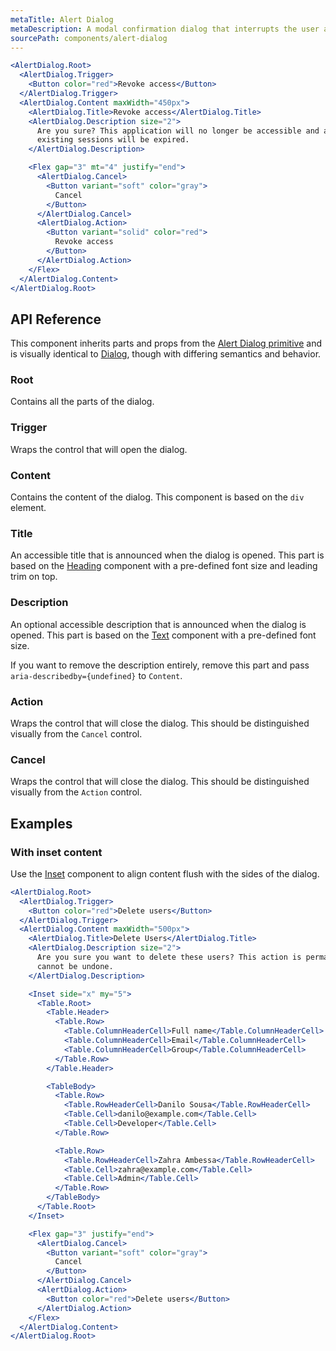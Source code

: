 ```yaml
---
metaTitle: Alert Dialog
metaDescription: A modal confirmation dialog that interrupts the user and expects a response.
sourcePath: components/alert-dialog
---
```


```jsx live=true
<AlertDialog.Root>
  <AlertDialog.Trigger>
    <Button color="red">Revoke access</Button>
  </AlertDialog.Trigger>
  <AlertDialog.Content maxWidth="450px">
    <AlertDialog.Title>Revoke access</AlertDialog.Title>
    <AlertDialog.Description size="2">
      Are you sure? This application will no longer be accessible and any
      existing sessions will be expired.
    </AlertDialog.Description>

    <Flex gap="3" mt="4" justify="end">
      <AlertDialog.Cancel>
        <Button variant="soft" color="gray">
          Cancel
        </Button>
      </AlertDialog.Cancel>
      <AlertDialog.Action>
        <Button variant="solid" color="red">
          Revoke access
        </Button>
      </AlertDialog.Action>
    </Flex>
  </AlertDialog.Content>
</AlertDialog.Root>
```

## API Reference

This component inherits parts and props from the [Alert Dialog primitive](/primitives/docs/components/alert-dialog) and is visually identical to [Dialog](/themes/docs/components/dialog), though with differing semantics and behavior.

### Root

Contains all the parts of the dialog.

### Trigger

Wraps the control that will open the dialog.

### Content

Contains the content of the dialog. This component is based on the `div` element.

<ThemesPropsTable defs="alertDialogContentPropDefs" />

### Title

An accessible title that is announced when the dialog is opened. This part is based on the [Heading](/themes/docs/components/heading) component with a pre-defined font size and leading trim on top.

### Description

An optional accessible description that is announced when the dialog is opened. This part is based on the [Text](/themes/docs/components/text) component with a pre-defined font size.

If you want to remove the description entirely, remove this part and pass `aria-describedby={undefined}` to `Content`.

### Action

Wraps the control that will close the dialog. This should be distinguished visually from the `Cancel` control.

### Cancel

Wraps the control that will close the dialog. This should be distinguished visually from the `Action` control.

## Examples

### With inset content

Use the [Inset](/themes/docs/components/inset) component to align content flush with the sides of the dialog.

```jsx live=true
<AlertDialog.Root>
  <AlertDialog.Trigger>
    <Button color="red">Delete users</Button>
  </AlertDialog.Trigger>
  <AlertDialog.Content maxWidth="500px">
    <AlertDialog.Title>Delete Users</AlertDialog.Title>
    <AlertDialog.Description size="2">
      Are you sure you want to delete these users? This action is permanent and
      cannot be undone.
    </AlertDialog.Description>

    <Inset side="x" my="5">
      <Table.Root>
        <Table.Header>
          <Table.Row>
            <Table.ColumnHeaderCell>Full name</Table.ColumnHeaderCell>
            <Table.ColumnHeaderCell>Email</Table.ColumnHeaderCell>
            <Table.ColumnHeaderCell>Group</Table.ColumnHeaderCell>
          </Table.Row>
        </Table.Header>

        <TableBody>
          <Table.Row>
            <Table.RowHeaderCell>Danilo Sousa</Table.RowHeaderCell>
            <Table.Cell>danilo@example.com</Table.Cell>
            <Table.Cell>Developer</Table.Cell>
          </Table.Row>

          <Table.Row>
            <Table.RowHeaderCell>Zahra Ambessa</Table.RowHeaderCell>
            <Table.Cell>zahra@example.com</Table.Cell>
            <Table.Cell>Admin</Table.Cell>
          </Table.Row>
        </TableBody>
      </Table.Root>
    </Inset>

    <Flex gap="3" justify="end">
      <AlertDialog.Cancel>
        <Button variant="soft" color="gray">
          Cancel
        </Button>
      </AlertDialog.Cancel>
      <AlertDialog.Action>
        <Button color="red">Delete users</Button>
      </AlertDialog.Action>
    </Flex>
  </AlertDialog.Content>
</AlertDialog.Root>
```
